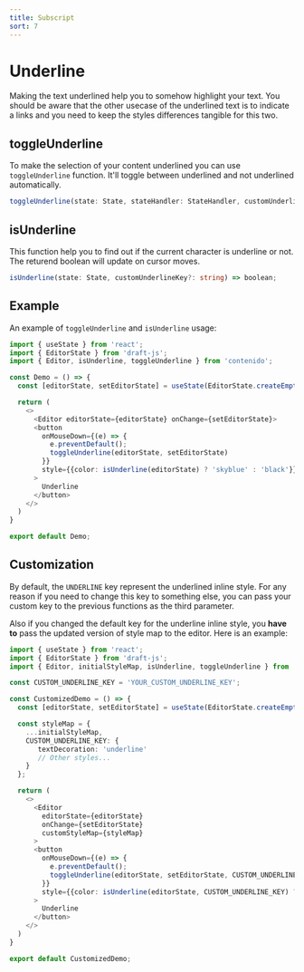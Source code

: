 ```yaml
---
title: Subscript
sort: 7
---
```


# Underline

Making the text underlined help you to somehow highlight your text. You should be aware
that the other usecase of the underlined text is to indicate a links and you need to
keep the styles differences tangible for this two.

## toggleUnderline

To make the selection of your content underlined you can use `toggleUnderline` function.
It'll toggle between underlined and not underlined automatically.

```ts
toggleUnderline(state: State, stateHandler: StateHandler, customUnderlinekey?: string) => void;
```

## isUnderline

This function help you to find out if the current character is underline or not.
The returend boolean will update on cursor moves.

```ts
isUnderline(state: State, customUnderlineKey?: string) => boolean;
```

## Example

An example of `toggleUnderline` and `isUnderline` usage:

```ts
import { useState } from 'react';
import { EditorState } from 'draft-js';
import { Editor, isUnderline, toggleUnderline } from 'contenido';

const Demo = () => {
  const [editorState, setEditorState] = useState(EditorState.createEmpty());

  return (
    <>
      <Editor editorState={editorState} onChange={setEditorState}>
      <button
        onMouseDown={(e) => {
          e.preventDefault();
          toggleUnderline(editorState, setEditorState)
        }}
        style={{color: isUnderline(editorState) ? 'skyblue' : 'black'}}
      >
        Underline
      </button>
    </>
  )
}

export default Demo;
```

## Customization

By default, the `UNDERLINE` key represent the underlined inline style. For any reason if you need
to change this key to something else, you can pass your custom key to the previous functions as
the third parameter.

Also if you changed the default key for the underline inline style, you **have to** pass the
updated version of style map to the editor. Here is an example:

```ts
import { useState } from 'react';
import { EditorState } from 'draft-js';
import { Editor, initialStyleMap, isUnderline, toggleUnderline } from 'contenido';

const CUSTOM_UNDERLINE_KEY = 'YOUR_CUSTOM_UNDERLINE_KEY';

const CustomizedDemo = () => {
  const [editorState, setEditorState] = useState(EditorState.createEmpty());

  const styleMap = {
    ...initialStyleMap,
    CUSTOM_UNDERLINE_KEY: {
       textDecoration: 'underline'
       // Other styles...
    }
  };

  return (
    <>
      <Editor
        editorState={editorState}
        onChange={setEditorState}
        customStyleMap={styleMap}
      >
      <button
        onMouseDown={(e) => {
          e.preventDefault();
          toggleUnderline(editorState, setEditorState, CUSTOM_UNDERLINE_KEY)
        }}
        style={{color: isUnderline(editorState, CUSTOM_UNDERLINE_KEY) ? 'skyblue' : 'black'}}
      >
        Underline
      </button>
    </>
  )
}

export default CustomizedDemo;
```
